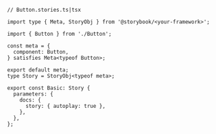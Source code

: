 ```tsx
// Button.stories.ts|tsx

import type { Meta, StoryObj } from '@storybook/<your-framework>';

import { Button } from './Button';

const meta = {
  component: Button,
} satisfies Meta<typeof Button>;

export default meta;
type Story = StoryObj<typeof meta>;

export const Basic: Story {
  parameters: {
    docs: {
      story: { autoplay: true },
    },
  },
};
```
